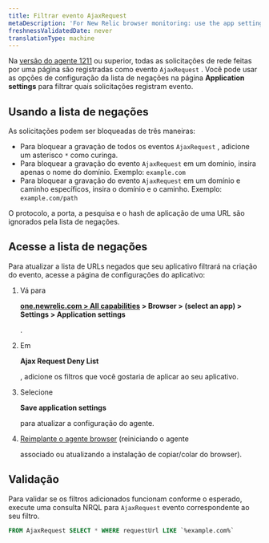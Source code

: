 ```yaml
---
title: Filtrar evento AjaxRequest
metaDescription: 'For New Relic browser monitoring: use the app settings page to filter which network calls are recorded as AjaxRequest events.'
freshnessValidatedDate: never
translationType: machine
---
```


Na [versão do agente 1211](/docs/release-notes/new-relic-browser-release-notes/browser-agent-release-notes/) ou superior, todas as solicitações de rede feitas por uma página são registradas como evento `AjaxRequest` . Você pode usar as opções de configuração da lista de negações na página <DoNotTranslate>**Application settings**</DoNotTranslate> para filtrar quais solicitações registram evento.

## Usando a lista de negações

As solicitações podem ser bloqueadas de três maneiras:

* Para bloquear a gravação de todos os eventos `AjaxRequest` , adicione um asterisco `*` como curinga.
* Para bloquear a gravação do evento `AjaxRequest` em um domínio, insira apenas o nome do domínio. Exemplo: `example.com`
* Para bloquear a gravação do evento `AjaxRequest` em um domínio e caminho específicos, insira o domínio e o caminho. Exemplo: `example.com/path`

O protocolo, a porta, a pesquisa e o hash de aplicação de uma URL são ignorados pela lista de negações.

## Acesse a lista de negações

Para atualizar a lista de URLs negados que seu aplicativo filtrará na criação do evento, acesse a página de configurações do aplicativo:

1. Vá para

   <DoNotTranslate>**[one.newrelic.com > All capabilities](https://one.newrelic.com/all-capabilities) > Browser > (select an app) > Settings > Application settings**</DoNotTranslate>

   .

2. Em

   <DoNotTranslate>**Ajax Request Deny List**</DoNotTranslate>

   , adicione os filtros que você gostaria de aplicar ao seu aplicativo.

3. Selecione

   <DoNotTranslate>**Save application settings**</DoNotTranslate>

   para atualizar a configuração do agente.

4. [Reimplante o agente browser](/docs/browser/new-relic-browser/installation/upgrade-browser-agent) (reiniciando o agente

   <InlinePopover type="apm"/>

   associado ou atualizando a instalação de copiar/colar do browser).

## Validação

Para validar se os filtros adicionados funcionam conforme o esperado, execute uma consulta NRQL para `AjaxRequest` evento correspondente ao seu filtro.

```sql
FROM AjaxRequest SELECT * WHERE requestUrl LIKE `%example.com%`
```